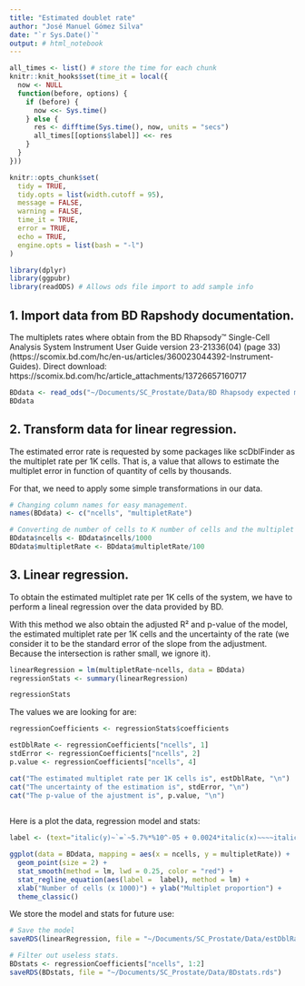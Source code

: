 ```yaml
---
title: "Estimated doublet rate"
author: "José Manuel Gómez Silva"
date: "`r Sys.Date()`"
output: # html_notebook
---
```


```r
all_times <- list() # store the time for each chunk
knitr::knit_hooks$set(time_it = local({
  now <- NULL
  function(before, options) {
    if (before) {
      now <<- Sys.time()
    } else {
      res <- difftime(Sys.time(), now, units = "secs")
      all_times[[options$label]] <<- res
    }
  }
}))

knitr::opts_chunk$set(
  tidy = TRUE,
  tidy.opts = list(width.cutoff = 95),
  message = FALSE,
  warning = FALSE,
  time_it = TRUE,
  error = TRUE,
  echo = TRUE,
  engine.opts = list(bash = "-l")
)
```

```r

library(dplyr)
library(ggpubr)
library(readODS) # Allows ods file import to add sample info
```

## 1. Import data from BD Rapshody documentation.

The multiplets rates where obtain from the BD Rhapsody™ Single-Cell Analysis System Instrument User Guide version 23-21336(04) (page 33) (https://scomix.bd.com/hc/en-us/articles/360023044392-Instrument-Guides). Direct download: https://scomix.bd.com/hc/article_attachments/13726657160717

```r

BDdata <- read_ods("~/Documents/SC_Prostate/Data/BD Rhapsody expected multiplate rate.ods")
BDdata
```

## 2. Transform data for linear regression.

The estimated error rate is requested by some packages like scDblFinder as the multiplet rate per 1K cells. That is, a value that allows to estimate the multiplet error in function of quantity of cells by thousands.

For that, we need to apply some simple transformations in our data.

```r

# Changing column names for easy management.
names(BDdata) <- c("ncells", "multipletRate")

# Converting de number of cells to K number of cells and the multiplet rate from percentage to proportion.
BDdata$ncells <- BDdata$ncells/1000
BDdata$multipletRate <- BDdata$multipletRate/100

```


## 3. Linear regression.

To obtain the estimated multiplet rate per 1K cells of the system, we have to perform a lineal regression over the data provided by BD.

With this method we also obtain the adjusted R² and p-value of the model, the estimated multiplet rate per 1K cells and the uncertainty of the rate (we consider it to be the standard error of the slope from the adjustment. Because the intersection is rather small, we ignore it).

```r

linearRegression = lm(multipletRate~ncells, data = BDdata)
regressionStats <- summary(linearRegression)

regressionStats
```

The values we are looking for are:

```r

regressionCoefficients <- regressionStats$coefficients

estDblRate <- regressionCoefficients["ncells", 1]
stdError <- regressionCoefficients["ncells", 2]
p.value <- regressionCoefficients["ncells", 4]
```

```r
cat("The estimated multiplet rate per 1K cells is", estDblRate, "\n")
cat("The uncertainty of the estimation is", stdError, "\n")
cat("The p-value of the ajustment is", p.value, "\n")
 
```

Here is a plot the data, regression model and stats:

```r

label <- (text="italic(y)~`=`~5.7%*%10^-05 + 0.0024*italic(x)~~~~italic(R)[adj]^2~`=`~0.9996~~~~italic(p)~`=`~1.45%*%10^-35~~~~italic(SE)~`=`~1.04%*%10^-05")

ggplot(data = BDdata, mapping = aes(x = ncells, y = multipletRate)) +
  geom_point(size = 2) +
  stat_smooth(method = lm, lwd = 0.25, color = "red") +
  stat_regline_equation(aes(label =  label), method = lm) +
  xlab("Number of cells (x 1000)") + ylab("Multiplet proportion") +
  theme_classic()
```

We store the model and stats for future use:

```r

# Save the model
saveRDS(linearRegression, file = "~/Documents/SC_Prostate/Data/estDblRate_model.rds")
```

```r

# Filter out useless stats.
BDstats <- regressionCoefficients["ncells", 1:2]
saveRDS(BDstats, file = "~/Documents/SC_Prostate/Data/BDstats.rds")
```

